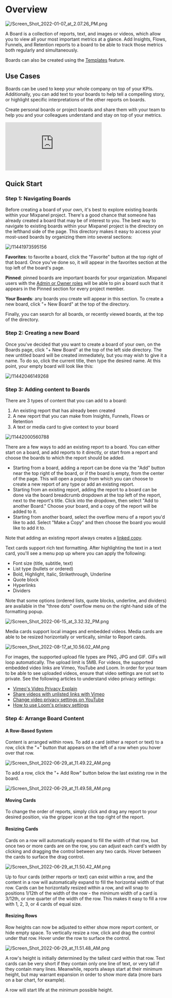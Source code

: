 # Overview

![/Screen_Shot_2022-01-07_at_2.07.26_PM.png](/Screen_Shot_2022-01-07_at_2.07.26_PM.png)

A Board is a collection of reports, text, and images or videos, which allow you to view all your most important metrics at a glance. Add Insights, Flows, Funnels, and Retention reports to a board to be able to track those metrics both regularly and simultaneously.

Boards can also be created using the [Templates](/docs/boards/templates) feature.

## Use Cases

Boards can be used to keep your whole company on top of your KPIs. Additionally, you can add text to your boards to help tell a compelling story, or highlight specific interpretations of the other reports on boards.

Create personal boards or project boards and share them with your team to help you and your colleagues understand and stay on top of your metrics.

<p style={{ position: 'relative', paddingBottom: '56.25%', height: 0, overflow: 'hidden' }}>
  <iframe src="https://www.loom.com/embed/ff75f49a6d8844669f0b8bc2d056b22f" frameborder="0" style={{ position: 'absolute', top: 0, left: 0, width: '100%', height: '100%' }} allowfullscreen></iframe>
</p>

## Quick Start

### Step 1: Navigating Boards

Before creating a board of your own, it's best to explore existing boards within your Mixpanel project. There's a good chance that someone has already created a board that may be of interest to you. The best way to navigate to existing boards within your Mixpanel project is the directory on the lefthand side of the page. This directory makes it easy to access your most-used boards by organizing them into several sections:

![/11441973595156](/11441973595156.png)

**Favorites**: to favorite a board, click the "Favorite" button at the top right of that board. Once you've done so, it will appear in the favorites section at the top left of the board's page.

**Pinned**: pinned boards are important boards for your organization. Mixpanel users with the [Admin or Owner roles](/docs/orgs-and-projects/roles-and-permissions#organization-roles) will be able to pin a board such that it appears in the Pinned section for every project member.

**Your Boards**: any boards you create will appear in this section. To create a new board, click "+ New Board" at the top of the directory.

Finally, you can search for all boards, or recently viewed boards, at the top of the directory.

### Step 2: Creating a new Board

Once you've decided that you want to create a board of your own, on the Boards page, click "+ New Board" at the top of the left side directory. The new untitled board will be created immediately, but you may wish to give it a name. To do so, click the current title, then type the desired name. At this point, your empty board will look like this:

![/11442046149268](/11442046149268.png)

### Step 3: Adding content to Boards

There are 3 types of content that you can add to a board:

1. An existing report that has already been created
2. A new report that you can make from Insights, Funnels, Flows or Retention
3. A text or media card to give context to your board

![/11442000560788](/11442000560788.png)

There are a few ways to add an existing report to a board. You can either start on a board, and add reports to it directly, or start from a report and choose the boards to which the report should be added.

- Starting from a board, adding a report can be done via the "Add" button near the top right of the board, or if the board is empty, from the center of the page. This will open a popup from which you can choose to create a new report of any type or add an existing report.
- Starting from an existing report, adding the report to a board can be done via the board breadcrumb dropdown at the top left of the report, next to the report's title. Click into the dropdown, then select "Add to another Board." Choose your board, and a copy of the report will be added to it.
- Starting from another board, select the overflow menu of a report you'd like to add. Select "Make a Copy" and then choose the board you would like to add it to.

Note that adding an existing report always creates a [linked copy](/docs/boards/advanced#what-is-a-linked-report).

Text cards support rich text formatting. After highlighting the text in a text card, you'll see a menu pop up where you can apply the following: 

- Font size (title, subtitle, text)
- List type (bullets or ordered)
- Bold, Highlight, Italic, Strikethrough, Underline
- Quote block
- Hyperlinks
- Dividers

Note that some options (ordered lists, quote blocks, underline, and dividers) are available in the "three dots" overflow menu on the right-hand side of the formatting popup.

![/Screen_Shot_2022-06-15_at_3.32.32_PM.png](/Screen_Shot_2022-06-15_at_3.32.32_PM.png)

Media cards support local images and embedded videos. Media cards are able to be resized horizontally or vertically, similar to Report cards.

![/Screen_Shot_2022-08-17_at_10.56.02_AM.png](/Screen_Shot_2022-08-17_at_10.56.02_AM.png)

For images, the supported upload file types are PNG, JPG and GIF. GIFs will loop automatically. The upload limit is 5MB. For videos, the supported embedded video links are Vimeo, YouTube and Loom. In order for your team to be able to see uploaded videos, ensure that video settings are not set to private. See the following articles to understand video privacy settings:

- [Vimeo's Video Privacy Explain](https://vimeo.com/blog/post/video-privacy-explained/)
- [Share videos with unlisted links with Vimeo](https://vimeo.com/blog/post/share-unlisted-videos-with-private-links/)
- [Change video privacy settings on YouTube](https://support.google.com/youtube/answer/157177?hl=en)
- [How to use Loom's privacy settings](https://support.loom.com/hc/en-us/articles/360016527597-How-to-use-Loom-s-privacy-settings)


### Step 4: Arrange Board Content

#### A Row-Based System

Content is arranged within rows. To add a card (either a report or text) to a row, click the "+" button that appears on the left of a row when you hover over that row.

![/Screen_Shot_2022-06-29_at_11.49.22_AM.png](/Screen_Shot_2022-06-29_at_11.49.22_AM.png)

To add a row, click the "+ Add Row" button below the last existing row in the board.

![/Screen_Shot_2022-06-29_at_11.49.58_AM.png](/Screen_Shot_2022-06-29_at_11.49.58_AM.png)

#### Moving Cards

To change the order of reports, simply click and drag any report to your desired position, via the gripper icon at the top right of the report.

#### Resizing Cards

Cards on a row will automatically expand to fill the width of that row, but once two or more cards are on the row, you can adjust each card's width by clicking and dragging the control between any two cards. Hover between the cards to surface the drag control.

![/Screen_Shot_2022-06-29_at_11.50.42_AM.png](/Screen_Shot_2022-06-29_at_11.50.42_AM.png)

Up to four cards (either reports or text) can exist within a row, and the content in a row will automatically expand to fill the horizontal width of that row. Cards can be horizontally resized within a row, and will snap to positions 1/12th of the width of the row - the minimum width of a card is 3/12th, or one quarter of the width of the row. This makes it easy to fill a row with 1, 2, 3, or 4 cards of equal size.

#### Resizing Rows

Row heights can now be adjusted to either show more report content, or hide empty space. To vertically resize a row, click and drag the control under that row. Hover under the row to surface the control.

![/Screen_Shot_2022-06-29_at_11.51.48_AM.png](/Screen_Shot_2022-06-29_at_11.51.48_AM.png)

A row's height is initially determined by the tallest card within that row. Text cards can be very short if they contain only one line of text, or very tall if they contain many lines. Meanwhile, reports always start at their minimum height, but may warrant expansion in order to show more data (more bars on a bar chart, for example).

A row will start life at the minimum possible height.
